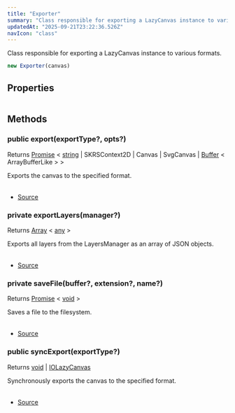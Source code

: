```yaml
---
title: "Exporter"
summary: "Class responsible for exporting a LazyCanvas instance to various formats."
updatedAt: "2025-09-21T23:22:36.526Z"
navIcon: "class"
---
```





Class responsible for exporting a LazyCanvas instance to various formats.



```typescript
new Exporter(canvas)
```
<Table data={{ headers: [{"content":"Parameter","key":"parameter","sortable":true},{"content":"Type","key":"type","sortable":true},{"content":"Optional","key":"optional","sortable":true},{"content":"Description","key":"description"}], rows: [["canvas","[LazyCanvas](/LazyCanvas/Classes/General/LazyCanvas)","No","{LazyCanvas} - The LazyCanvas instance to be exported."]] }} />


## Properties
<Table data={{ headers: [{"content":"Name","key":"name","sortable":true},{"content":"Access Modifier","key":"access","sortable":true},{"content":"Type","key":"type","sortable":true},{"content":"Description","key":"desc"}], rows: [["canvas","public ","[any](https://developer.mozilla.org/en-US/docs/Web/JavaScript/Reference/Global_Objects/Object)","The LazyCanvas instance to be exported."]] }} />

## Methods

### public export(exportType?, opts?)
Returns [Promise](https://developer.mozilla.org/en-US/docs/Web/JavaScript/Reference/Global_Objects/Promise) \< [string](https://developer.mozilla.org/en-US/docs/Web/JavaScript/Reference/Global_Objects/String) | SKRSContext2D | Canvas | SvgCanvas | [Buffer](https://nodejs.org/dist/latest/docs/api/buffer.html#buffer_class_buffer) \< ArrayBufferLike \> \>

Exports the canvas to the specified format.



<Table data={{ headers: [{"content":"Parameter","key":"parameter","sortable":true},{"content":"Type","key":"type","sortable":true},{"content":"Optional","key":"optional","sortable":true},{"content":"Description","key":"description"}], rows: [["exportType","[AnyExport](/LazyCanvas/types/AnyExport)","Yes","The type of export (e.g., \"png\", \"json\")."],["opts","\\{\n  name:   [string](https://developer.mozilla.org/en-US/docs/Web/JavaScript/Reference/Global_Objects/String) ;\n   saveAsFile :   [boolean](https://developer.mozilla.org/en-US/docs/Web/JavaScript/Reference/Global_Objects/Boolean) ; \n}","Yes","Optional settings."]] }} />



- [Source](https://github.com/NMMTY/LazyCanvas/blob/ba4be40168e49b0348ae523995fc10eec8149d6c/packages/lazycanvas/src/structures/helpers/Exporter.ts#L63)

### private exportLayers(manager?)
Returns [Array](https://developer.mozilla.org/en-US/docs/Web/JavaScript/Reference/Global_Objects/Array) \< [any](https://developer.mozilla.org/en-US/docs/Web/JavaScript/Reference/Global_Objects/Object) \>

Exports all layers from the LayersManager as an array of JSON objects.



<Table data={{ headers: [{"content":"Parameter","key":"parameter","sortable":true},{"content":"Type","key":"type","sortable":true},{"content":"Optional","key":"optional","sortable":true},{"content":"Description","key":"description"}], rows: [["manager","[LayersManager](/LazyCanvas/Classes/General/LayersManager)","Yes","The LayersManager instance."]] }} />



- [Source](https://github.com/NMMTY/LazyCanvas/blob/ba4be40168e49b0348ae523995fc10eec8149d6c/packages/lazycanvas/src/structures/helpers/Exporter.ts#L46)

### private saveFile(buffer?, extension?, name?)
Returns [Promise](https://developer.mozilla.org/en-US/docs/Web/JavaScript/Reference/Global_Objects/Promise) \< [void](https://developer.mozilla.org/en-US/docs/Web/JavaScript/Reference/Global_Objects/undefined) \>

Saves a file to the filesystem.



<Table data={{ headers: [{"content":"Parameter","key":"parameter","sortable":true},{"content":"Type","key":"type","sortable":true},{"content":"Optional","key":"optional","sortable":true},{"content":"Description","key":"description"}], rows: [["buffer","[any](https://developer.mozilla.org/en-US/docs/Web/JavaScript/Reference/Global_Objects/Object)","Yes","The data to be saved."],["extension","[Extensions](/LazyCanvas/types/Extensions)","Yes","The file extension."],["name","[string](https://developer.mozilla.org/en-US/docs/Web/JavaScript/Reference/Global_Objects/String)","Yes","The name of the file (optional)."]] }} />



- [Source](https://github.com/NMMTY/LazyCanvas/blob/ba4be40168e49b0348ae523995fc10eec8149d6c/packages/lazycanvas/src/structures/helpers/Exporter.ts#L34)

### public syncExport(exportType?)
Returns [void](https://developer.mozilla.org/en-US/docs/Web/JavaScript/Reference/Global_Objects/undefined) | [IOLazyCanvas](/LazyCanvas/interfaces/IOLazyCanvas)

Synchronously exports the canvas to the specified format.



<Table data={{ headers: [{"content":"Parameter","key":"parameter","sortable":true},{"content":"Type","key":"type","sortable":true},{"content":"Optional","key":"optional","sortable":true},{"content":"Description","key":"description"}], rows: [["exportType","[AnyExport](/LazyCanvas/types/AnyExport)","Yes","The type of export (e.g., \"json\")."]] }} />



- [Source](https://github.com/NMMTY/LazyCanvas/blob/ba4be40168e49b0348ae523995fc10eec8149d6c/packages/lazycanvas/src/structures/helpers/Exporter.ts#L145)